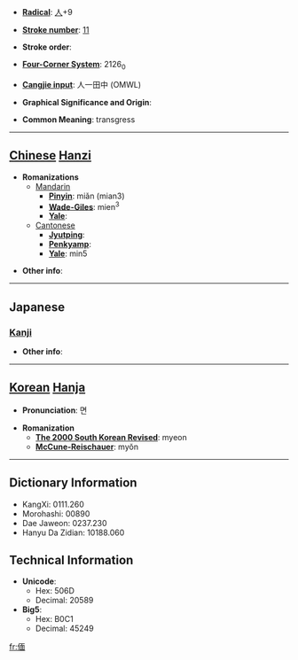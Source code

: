 * '''[[Wiktionary:Chinese radical index| Radical]]''': [[Wiktionary:Chinese radical index 人|人]]+9

* '''[[Wiktionary:Chinese total strokes index|Stroke number]]''': [[Wiktionary:Chinese total strokes index 11|11]]

* '''Stroke order''': 

* '''[[Wiktionary:Chinese four corner index|Four-Corner System]]''': 2126<sub>0</sub>

* '''[[Wiktionary:Chinese Cangjie index|Cangjie input]]''': 人一田中 (OMWL)

* '''Graphical Significance and Origin''': 

* '''Common Meaning''': transgress

----

== [[Chinese]] [[Hanzi]] ==

* '''Romanizations'''
** [[Mandarin]]
*** '''[[Pinyin]]''': miǎn (mian3)
*** '''[[Wade-Giles]]''': mien<sup>3</sup>
*** '''[[Yale]]''': 
**[[Cantonese]]
***'''[[Jyutping]]''':
***'''[[Penkyamp]]''': 
***'''[[Yale]]''': min5

* '''Other info''': 

----

==Japanese==
===[[Kanji]]===
{{kanji|on readings=[[べん]] (ben), [[めん]] (men)
|kun readings=[[むかう]] (mukau), [[そむく]] (somuku), [[かなう]] (kanau)
}}

* '''Other info''':  

----

== [[Korean]] [[Hanja]] ==

* '''Pronunciation''': 면

* '''Romanization'''
** '''[[The 2000 South Korean Revised Romanization|The 2000 South Korean Revised]]''': myeon
** '''[[McCune-Reischauer]]''': myŏn

----

== Dictionary Information ==

* KangXi: 0111.260
* Morohashi: 00890
* Dae Jaweon: 0237.230
* Hanyu Da Zidian: 10188.060

== Technical Information ==

* '''Unicode''':
** Hex: 506D
** Decimal: 20589
* '''Big5''':
** Hex: B0C1
** Decimal: 45249

[[fr:偭]]